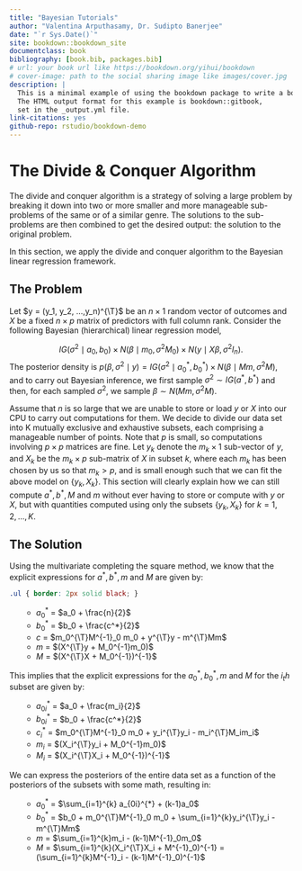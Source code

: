 --- 
title: "Bayesian Tutorials"
author: "Valentina Arputhasamy, Dr. Sudipto Banerjee"
date: "`r Sys.Date()`"
site: bookdown::bookdown_site
documentclass: book
bibliography: [book.bib, packages.bib]
# url: your book url like https://bookdown.org/yihui/bookdown
# cover-image: path to the social sharing image like images/cover.jpg
description: |
  This is a minimal example of using the bookdown package to write a book.
  The HTML output format for this example is bookdown::gitbook,
  set in the _output.yml file.
link-citations: yes
github-repo: rstudio/bookdown-demo
---

# The Divide & Conquer Algorithm

The divide and conquer algorithm is a strategy of solving a large problem by breaking it down into two or more smaller and more manageable sub-problems of the same or of a similar genre. The solutions to the sub-problems are then combined to get the desired output: the solution to the original problem. 

In this section, we apply the divide and conquer algorithm to the Bayesian linear regression framework.

## The Problem

Let $y = (y_1, y_2, ...,y_n)^{\T}$ be an $n \times 1$ random vector of outcomes and $X$ be a fixed $n \times p$ matrix of predictors with full column rank. Consider the following Bayesian (hierarchical) linear regression model,

$$ IG(\sigma^2 \mid a_0,b_0) \times N(\beta \mid m_0, \sigma^2M_0) \times N(y \mid X\beta, \sigma^2I_n).$$
The posterior density is $p(\beta, \sigma^2 \mid y) = IG(\sigma^2 \mid a_0^*, b_0^*) \times N(\beta \mid Mm, \sigma^2M)$, and to carry out Bayesian inference, we first sample $\sigma^2 \sim IG(a^*, b^*)$ and then, for each sampled $\sigma^2$, we sample $\beta \sim N(Mm, \sigma^2 M)$.

Assume that $n$ is so large that we are unable to store or load $y$ or $X$ into our CPU to carry out computations for them. We decide to divide our data set into K mutually exclusive and exhaustive subsets, each comprising a manageable number of points. Note that $p$ is small, so computations involving $p \times p$ matrices are fine. Let $y_k$ denote the $m_k \times 1$ sub-vector of $y$, and $X_k$ be the $m_k \times p$ sub-matrix of $X$ in subset $k$, where each $m_k$ has been chosen by us so that $m_k > p$, and is small enough such that we can fit the above model on $\{y_k, X_k\}$. This section will clearly explain how we can still compute $a^*, b^*, M$ and $m$ without ever having to store or compute with $y$ or $X$, but with quantities computed using only the subsets $\{y_k, X_k\}$ for $k = 1,2,...,K$.

## The Solution

Using the multivariate completing the square method, we know that the explicit expressions for $a^*, b^*, m$ and $M$ are given by: 

```{css, echo=FALSE}
.ul { border: 2px solid black; }
```

<ul> - $a_0^*$ = $a_0 + \frac{n}{2}$\
- $b_0^{*}$ = $b_0 + \frac{c^*}{2}$ \
- $c$ = $m_0^{\T}M^{-1}_0 m_0 + y^{\T}y - m^{\T}Mm$ \
- $m$ = $(X^{\T}y + M_0^{-1}m_0)$ \
- $M$ = $(X^{\T}X + M_0^{-1})^{-1}$ 
</ul>          

This implies that the explicit expressions for the $a_0^*, b_0^*, m$ and $M$ for the $i_th$ subset are given by: 
<ul> 
- $a_{0i}^*$ = $a_0 + \frac{m_i}{2}$\
- $b_{0i}^{*}$ = $b_0 + \frac{c^*}{2}$ \
- $c_i^{*}$ = $m_0^{\T}M^{-1}_0 m_0 + y_i^{\T}y_i - m_i^{\T}M_im_i$
- $m_i$ = $(X_i^{\T}y_i + M_0^{-1}m_0)$ \
- $M_i$ = $(X_i^{\T}X_i + M_0^{-1})^{-1}$ </ul>

We can express the posteriors of the entire data set as a function of the posteriors of the subsets with some math, resulting in:

<ul> 
- $a_0^{*}$ = $\sum_{i=1}^{k} a_{0i}^{*} + (k-1)a_0$
- $b_0^{*}$ = $b_0 + m_0^{\T}M^{-1}_0 m_0 + \sum_{i=1}^{k}y_i^{\T}y_i - m^{\T}Mm$ \
- $m$ = $\sum_{i=1}^{k}m_i - (k-1)M^{-1}_0m_0$ \
- $M$ = $\sum_{i=1}^{k}(X_i^{\T}X_i + M^{-1}_0)^{-1} = (\sum_{i=1}^{k}M^{-1}_i - (k-1)M^{-1}_0)^{-1}$ </ul>

